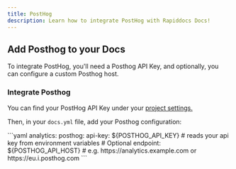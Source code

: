 ```yaml
---
title: PostHog
description: Learn how to integrate PostHog with Rapiddocs Docs!
---
```


## Add Posthog to your Docs

To integrate PostHog, you'll need a Posthog API Key, and optionally, you can configure a custom Posthog host.

### Integrate Posthog

You can find your PostHog API Key under your [project settings.](https://us.posthog.com/settings/project)

Then, in your `docs.yml` file, add your Posthog configuration:

<CodeBlock title="docs.yml">
```yaml
analytics:
  posthog:
    api-key: ${POSTHOG_API_KEY} # reads your api key from environment variables
    # Optional
    endpoint: ${POSTHOG_API_HOST} # e.g. https://analytics.example.com or https://eu.i.posthog.com
```
</CodeBlock>